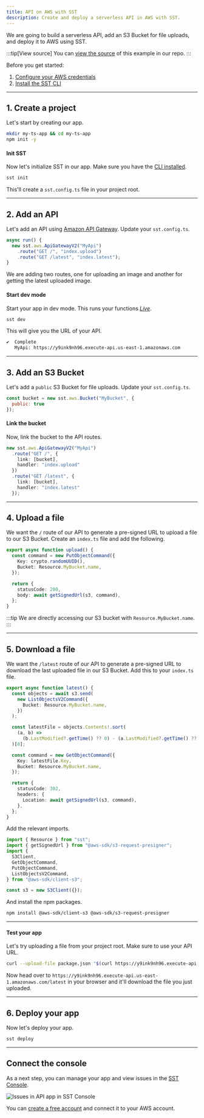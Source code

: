 ```yaml
---
title: API on AWS with SST
description: Create and deploy a serverless API in AWS with SST.
---
```


We are going to build a serverless API, add an S3 Bucket for file uploads, and deploy it to AWS using SST.

:::tip[View source]
You can [view the source](https://github.com/sst/ion/tree/dev/examples/aws-api) of this example in our repo.
:::

Before you get started:

1. [Configure your AWS credentials](https://docs.sst.dev/advanced/iam-credentials#loading-from-a-file)
2. [Install the SST CLI](/docs/reference/cli)

---

## 1. Create a project

Let's start by creating our app.

```bash
mkdir my-ts-app && cd my-ts-app
npm init -y
```

#### Init SST

Now let's initialize SST in our app. Make sure you have the [CLI installed](/docs/reference/cli/).

```bash
sst init
```

This'll create a `sst.config.ts` file in your project root.

---

## 2. Add an API

Let's add an API using [Amazon API Gateway](https://docs.aws.amazon.com/apigateway/latest/developerguide/welcome.html). Update your `sst.config.ts`.

```js title="sst.config.ts"
async run() {
  new sst.aws.ApiGatewayV2("MyApi")
    .route("GET /", "index.upload")
    .route("GET /latest", "index.latest");
}
```

We are adding two routes, one for uploading an image and another for getting the latest uploaded image.

#### Start dev mode

Start your app in dev mode. This runs your functions [_Live_](/docs/live/).

```bash
sst dev
```

This will give you the URL of your API.

```bash frame="none"
✔  Complete
   MyApi: https://y9ink9nh96.execute-api.us-east-1.amazonaws.com
```

---

## 3. Add an S3 Bucket

Let's add a `public` S3 Bucket for file uploads. Update your `sst.config.ts`.

```js title="sst.config.ts"
const bucket = new sst.aws.Bucket("MyBucket", {
  public: true
});
```

#### Link the bucket

Now, link the bucket to the API routes.

```ts title="sst.config.ts" {3,7}
new sst.aws.ApiGatewayV2("MyApi")
  .route("GET /", {
    link: [bucket],
    handler: "index.upload"
  })
  .route("GET /latest", {
    link: [bucket],
    handler: "index.latest"
  });
```

---

## 4. Upload a file

We want the `/` route of our API to generate a pre-signed URL to upload a file to our S3 Bucket. Create an `index.ts` file and add the following.

```ts title="index.ts" {4}
export async function upload() {
  const command = new PutObjectCommand({
    Key: crypto.randomUUID(),
    Bucket: Resource.MyBucket.name,
  });

  return {
    statusCode: 200,
    body: await getSignedUrl(s3, command),
  };
}
```

:::tip
We are directly accessing our S3 bucket with `Resource.MyBucket.name`.
:::

---

## 5. Download a file

We want the `/latest` route of our API to generate a pre-signed URL to download the last uploaded file in our S3 Bucket. Add this to your `index.ts` file.

```ts title="index.ts"
export async function latest() {
  const objects = await s3.send(
    new ListObjectsV2Command({
      Bucket: Resource.MyBucket.name,
    })
  );

  const latestFile = objects.Contents!.sort(
    (a, b) =>
      (b.LastModified?.getTime() ?? 0) - (a.LastModified?.getTime() ?? 0)
  )[0];

  const command = new GetObjectCommand({
    Key: latestFile.Key,
    Bucket: Resource.MyBucket.name,
  });

  return {
    statusCode: 302,
    headers: {
      Location: await getSignedUrl(s3, command),
    },
  };
}
```

Add the relevant imports.

```ts title="index.ts"
import { Resource } from "sst";
import { getSignedUrl } from "@aws-sdk/s3-request-presigner";
import {
  S3Client,
  GetObjectCommand,
  PutObjectCommand,
  ListObjectsV2Command,
} from "@aws-sdk/client-s3";

const s3 = new S3Client({});
```

And install the npm packages.

```bash
npm install @aws-sdk/client-s3 @aws-sdk/s3-request-presigner
```

---

#### Test your app

Let's try uploading a file from your project root. Make sure to use your API URL.

```bash
curl --upload-file package.json "$(curl https://y9ink9nh96.execute-api.us-east-1.amazonaws.com)"
```

Now head over to `https://y9ink9nh96.execute-api.us-east-1.amazonaws.com/latest` in your browser and it'll download the file you just uploaded.

---

## 6. Deploy your app

Now let's deploy your app.

```bash
sst deploy
```

---

## Connect the console

As a next step, you can manage your app and view issues in the [SST Console](/docs/console/).

![Issues in API app in SST Console](../../../../../assets/docs/issues-in-api-app-in-the-sst-console.png)

You can [create a free account](https://console.sst.dev) and connect it to your AWS account.

